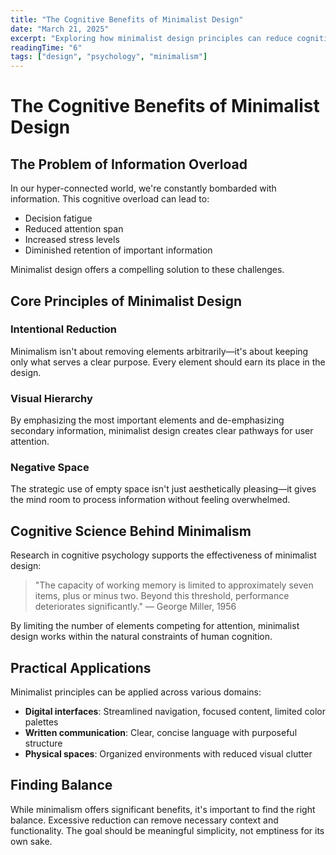 ```yaml
---
title: "The Cognitive Benefits of Minimalist Design"
date: "March 21, 2025"
excerpt: "Exploring how minimalist design principles can reduce cognitive load and improve user experience in digital interfaces."
readingTime: "6"
tags: ["design", "psychology", "minimalism"]
---
```


# The Cognitive Benefits of Minimalist Design

## The Problem of Information Overload

In our hyper-connected world, we're constantly bombarded with information. This cognitive overload can lead to:

- Decision fatigue
- Reduced attention span
- Increased stress levels
- Diminished retention of important information

Minimalist design offers a compelling solution to these challenges.

## Core Principles of Minimalist Design

### Intentional Reduction

Minimalism isn't about removing elements arbitrarily—it's about keeping only what serves a clear purpose. Every element should earn its place in the design.

### Visual Hierarchy

By emphasizing the most important elements and de-emphasizing secondary information, minimalist design creates clear pathways for user attention.

### Negative Space

The strategic use of empty space isn't just aesthetically pleasing—it gives the mind room to process information without feeling overwhelmed.

## Cognitive Science Behind Minimalism

Research in cognitive psychology supports the effectiveness of minimalist design:

> "The capacity of working memory is limited to approximately seven items, plus or minus two. Beyond this threshold, performance deteriorates significantly." — George Miller, 1956

By limiting the number of elements competing for attention, minimalist design works within the natural constraints of human cognition.

## Practical Applications

Minimalist principles can be applied across various domains:

- **Digital interfaces**: Streamlined navigation, focused content, limited color palettes
- **Written communication**: Clear, concise language with purposeful structure
- **Physical spaces**: Organized environments with reduced visual clutter

## Finding Balance

While minimalism offers significant benefits, it's important to find the right balance. Excessive reduction can remove necessary context and functionality. The goal should be meaningful simplicity, not emptiness for its own sake.


